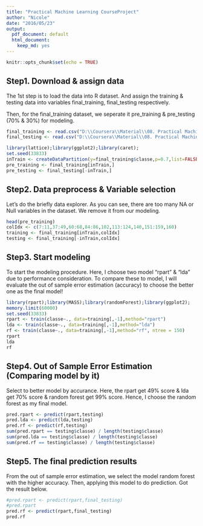 ---
title: "Practical Machine Learning CourseProject"
author: "Nicole"
date: "2016/05/23"
output:
  pdf_document: default
  html_document:
    keep_md: yes
---

```{r setup, include=FALSE}
knitr::opts_chunk$set(echo = TRUE)
```

## Step1. Download & assign data

The 1st step is to load the data into R dataset. And assign the training & testing data into variables final_training, final_testing respectively.

Then, for the final_training dataset, we seperate it pre_training & pre_testing (70% & 30%) for modeling.

```{r}
final_training <- read.csv("D:\\Coursera\\Material\\08. Practical Machine Learning\\CourseProject\\pml-training.csv")
final_testing <- read.csv("D:\\Coursera\\Material\\08. Practical Machine Learning\\CourseProject\\pml-testing.csv")

library(lattice);library(ggplot2);library(caret);
set.seed(33833)
inTrain <- createDataPartition(y=final_training$classe,p=0.7,list=FALSE)
pre_training <- final_training[inTrain,]
pre_testing <- final_testing[-inTrain,]
```

## Step2. Data preprocess & Variable selection

Let's do the briefly data explorer. As you can see, there are too many NA or Null variables in the dataset. We remove it from our modeling. 

```{r}
head(pre_training)
colIdx <- c(7:11,37:49,60:68,84:86,102,113:124,140,151:159,160)
training <- final_training[inTrain,colIdx]
testing <- final_training[-inTrain,colIdx]
```

## Step3. Start modeling

To start the modeling procedure. Here, I choose two model "rpart" & "lda" due to performance consideration. To compare these to model, I will evaluate the out of sample error estimation (accuracy) to choose the better one as the final model! 

```{r}
library(rpart);library(MASS);library(randomForest);library(ggplot2);
memory.limit(60000)
set.seed(33833)
rpart <- train(classe~., data=training[,-1],method="rpart")
lda <- train(classe~., data=training[,-1],method="lda")
rf <- train(classe~., data=training[,-1],method="rf", ntree = 150)
rpart
lda
rf
```

## Step4. Out of Sample Error Estimation (Comparing model by it)

Select to better model by accurance. Here, the rpart get 49% score & lda get 70% score & random forest get 99% score.
Hence, I choose the random forest as my final model.

```{r}
pred.rpart <- predict(rpart,testing)
pred.lda <- predict(lda,testing)
pred.rf <- predict(rf,testing)
sum(pred.rpart == testing$classe) / length(testing$classe)
sum(pred.lda == testing$classe) / length(testing$classe)
sum(pred.rf == testing$classe) / length(testing$classe)
```

## Step5. The final prediction results
From the out of sample error estimation, we select the model random forest with the higher accuracy.
Then, applying this model to do prediction. Got the result below.

```{r}
#pred.rpart <- predict(rpart,final_testing)
#pred.rpart
pred.rf <- predict(rpart,final_testing)
pred.rf
```